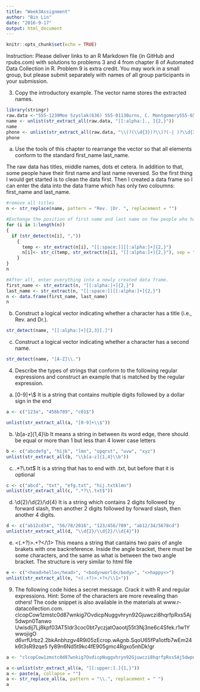 ---
title: "Week3Assignment"
author: "Bin Lin"
date: "2016-9-17"
output: html_document
---

```{r setup, include=FALSE}
knitr::opts_chunk$set(echo = TRUE)
```

Instruction: Please deliver links to an R Markdown file (in GitHub and rpubs.com) with solutions to problems 3 and 4 from chapter 8 of Automated Data Collection in R.  Problem 9 is extra credit.  You may work in a small group, but please submit separately with names of all group participants in your submission.


3. Copy the introductory example. The vector name stores the extracted names.
```{r}

library(stringr)
raw.data <-"555-1239Moe Szyslak(636) 555-0113Burns, C. Montgomery555-6542Rev. Timothy Lovejoy555 8904Ned Flanders636-555-3226Simpson, Homer5553642Dr. Julius Hibbert"
name <- unlist(str_extract_all(raw.data, "[[:alpha:]., ]{2,}"))
name
phone <- unlist(str_extract_all(raw.data, "\\(?(\\d{3})?\\)?(-| )?\\d{3}(-| )?\\d{4}"))
phone
```


(a) Use the tools of this chapter to rearrange the vector so that all elements conform to
the standard first_name last_name.

The raw data has titles, middle names, dots et cetera. In addition to that, some people have their first name and last name reversed. So the first thing I would get started is to clean the data first. Then I created a data frame so I can enter the data into the data frame which has only two coloumns: first_name and last_name. 
```{r}
#remove all titles
n <- str_replace(name, pattern = "Rev. |Dr. ", replacement = "")

#Exchange the position of first name and last name on few people who have them reversed.
for (i in 1:length(n))
{
  if (str_detect(n[i], ","))
    {
      temp <- str_extract(n[i], "[[:space:]][[:alpha:]+]{2,}")
      n[i]<- str_c(temp, str_extract(n[i], "[[:alpha:]+]{2,}"), sep = " ")
    }
}
n

#After all, enter everything into a newly created data frame. 
first_name <- str_extract(n, "[[:alpha:]+]{2,}")
last_name <- str_extract(n, "[[:space:]][[:alpha:]+]{2,}")
n <- data.frame(first_name, last_name)
n
```



(b) Construct a logical vector indicating whether a character has a title (i.e., Rev. and
Dr.).
```{r}
str_detect(name, "[[:alpha:]+]{2,3}[.]")
```



(c) Construct a logical vector indicating whether a character has a second name.

```{r}
str_detect(name, "[A-Z]\\.")

```


4. Describe the types of strings that conform to the following regular expressions and
construct an example that is matched by the regular expression.
(a) [0-9]+\\$
It is a string that contains multiple digits followed by a dollar sign in the end
```{r}
a <- c("123a", "456b789", "c01$")

unlist(str_extract_all(a, "[0-9]+\\$"))
```



(b) \\b[a-z]{1,4}\\b
It means a string in between its word edge, there should be equal or more than 1 but less than 4 lower case letters
```{r}
b <- c("abcdefg", "hijk", "lmn", "opqrst", "uvw", "xyz")
unlist(str_extract_all(b, "\\b[a-z]{1,4}\\b"))
```


(c) .*?\\.txt$
It is a string that has to end with .txt, but before that it is optional
```{r}
c <- c("abcd", "txt", "efg.txt", "hij.txtklmn")
unlist(str_extract_all(c, ".*?\\.txt$"))

```


(d) \\d{2}/\\d{2}/\\d{4}
It is a string which contains 2 digits followed by forward slash, then another 2 digits followed by forward slash, then another 4 digits.
```{r}
d <- c("ab12cd34", "56/78/2016", "123/456/789", "ab12/34/5678cd")
unlist(str_extract_all(d, "\\d{2}/\\d{2}/\\d{4}"))
```


(e) <(.+?)>.+?</\\1>
This means a string that cantains two pairs of angle brakets with one backreference. Inside the angle bracket, there must be some characters, and the same as what is between the two angle bracket. The structure is very similar to html file
```{r}
e <- c("<head>hello</head>", "<body>world</body>", "<>happy<>")
unlist(str_extract_all(e, "<(.+?)>.+?</\\1>"))

```


9. The following code hides a secret message. Crack it with R and regular expressions.
Hint: Some of the characters are more revealing than others! The code snippet is also
available in the materials at www.r-datacollection.com.
clcopCow1zmstc0d87wnkig7OvdicpNuggvhryn92Gjuwczi8hqrfpRxs5Aj5dwpn0Tanwo
Uwisdij7Lj8kpf03AT5Idr3coc0bt7yczjatOaootj55t3Nj3ne6c4Sfek.r1w1YwwojigO
d6vrfUrbz2.2bkAnbhzgv4R9i05zEcrop.wAgnb.SqoU65fPa1otfb7wEm24k6t3sR9zqe5
fy89n6Nd5t9kc4fE905gmc4Rgxo5nhDk!gr

```{r}
a <- "clcopCow1zmstc0d87wnkig7OvdicpNuggvhryn92Gjuwczi8hqrfpRxs5Aj5dwpn0TanwoUwisdij7Lj8kpf03AT5Idr3coc0bt7yczjatOaootj55t3Nj3ne6c4Sfek.r1w1YwwojigOd6vrfUrbz2.2bkAnbhzgv4R9i05zEcrop.wAgnb.SqoU65fPa1otfb7wEm24k6t3sR9zqe5fy89n6Nd5t9kc4fE905gmc4Rgxo5nhDk!gr"

a <-unlist(str_extract_all(a, "[[:upper:].]{1,}"))
a <- paste(a, collapse = "")
a <- str_replace_all(a, pattern = "\\.", replacement = " ")
a
```